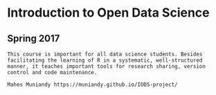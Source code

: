 

# Introduction to Open Data Science

## Spring 2017

```
This course is important for all data science students. Besides facilitating the learning of R in a systematic, well-structured manner, it teaches important tools for research sharing, version control and code maintenance.

Mahes Muniandy https://muniandy.github.io/IODS-project/
```